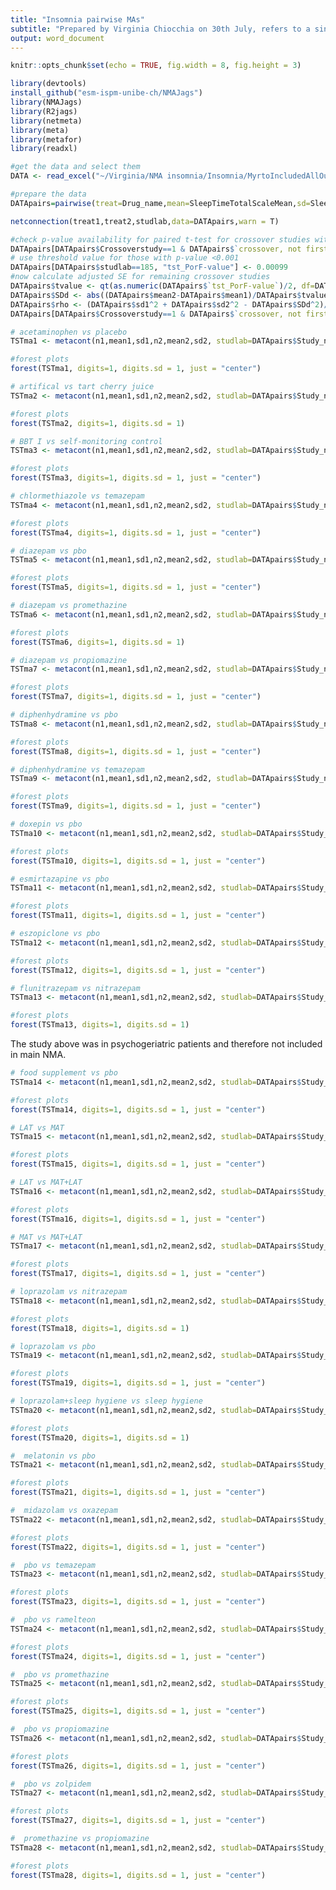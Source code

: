 ```yaml
---
title: "Insomnia pairwise MAs"
subtitle: "Prepared by Virginia Chiocchia on 30th July, refers to a single outcome analysis (Total Sleep Time) in a frequentist setting"
output: word_document
---
```


```r
knitr::opts_chunk$set(echo = TRUE, fig.width = 8, fig.height = 3)
```

```r
library(devtools)
install_github("esm-ispm-unibe-ch/NMAJags")
library(NMAJags)
library(R2jags)
library(netmeta)
library(meta)
library(metafor)
library(readxl)
```
```r
#get the data and select them
DATA <- read_excel("~/Virginia/NMA insomnia/Insomnia/MyrtoIncludedAllOutcomesClean27.6dVirgiRenamedInterventions.xlsx", na = "NA")


```



```r
#prepare the data
DATApairs=pairwise(treat=Drug_name,mean=SleepTimeTotalScaleMean,sd=SleepTimeTotalScaleSD,n=SleepTimeTotalScaleParticipants, data=DATA, studlab = Final_ID_all)

netconnection(treat1,treat2,studlab,data=DATApairs,warn = T)

#check p-value availability for paired t-test for crossover studies with both phases used
DATApairs[DATApairs$Crossoverstudy==1 & DATApairs$`crossover, not first phase used`==1,c("studlab","tst_PorF-value","tst_p=0, f=1")]
# use threshold value for those with p-value <0.001
DATApairs[DATApairs$studlab==185, "tst_PorF-value"] <- 0.00099
#now calculate adjusted SE for remaining crossover studies
DATApairs$tvalue <- qt(as.numeric(DATApairs$`tst_PorF-value`)/2, df=DATApairs$n1-1, lower.tail = F)
DATApairs$SDd <- abs((DATApairs$mean2-DATApairs$mean1)/DATApairs$tvalue*sqrt(DATApairs$n1))
DATApairs$rho <- (DATApairs$sd1^2 + DATApairs$sd2^2 - DATApairs$SDd^2)/(2*DATApairs$sd1*DATApairs$sd2)
DATApairs[DATApairs$Crossoverstudy==1 & DATApairs$`crossover, not first phase used`==1,"seTE"] <- sqrt((1/DATApairs$n1+(DATApairs$TE^2)/(2*DATApairs$n1))*(2-2*DATApairs$rho))[DATApairs$Crossoverstudy==1 & DATApairs$`crossover, not first phase used`==1] 

```

```r
# acetaminophen vs placebo
TSTma1 <- metacont(n1,mean1,sd1,n2,mean2,sd2, studlab=DATApairs$Study_name, data=DATApairs, subset = DATApairs$treat1=="acetaminophen", label.e = DATApairs$treat1[1], label.c = DATApairs$treat2[1])

#forest plots
forest(TSTma1, digits=1, digits.sd = 1, just = "center")
```

```r
# artifical vs tart cherry juice
TSTma2 <- metacont(n1,mean1,sd1,n2,mean2,sd2, studlab=DATApairs$Study_name, data=DATApairs, subset = DATApairs$treat1=="artificial juice", label.e = "artificial juice", label.c = "tart cherry juice")

#forest plots
forest(TSTma2, digits=1, digits.sd = 1)
```

```r
# BBT I vs self-monitoring control
TSTma3 <- metacont(n1,mean1,sd1,n2,mean2,sd2, studlab=DATApairs$Study_name, data=DATApairs, subset = DATApairs$treat1=="BBT I", label.e = "BBT I", label.c = "self-monitoring control")

#forest plots
forest(TSTma3, digits=1, digits.sd = 1, just = "center")
```

```r
# chlormethiazole vs temazepam
TSTma4 <- metacont(n1,mean1,sd1,n2,mean2,sd2, studlab=DATApairs$Study_name, data=DATApairs, subset = DATApairs$treat1=="chlormethiazole", label.e = "chlormethiazole", label.c = "temazepam")

#forest plots
forest(TSTma4, digits=1, digits.sd = 1, just = "center")
```

```r
# diazepam vs pbo
TSTma5 <- metacont(n1,mean1,sd1,n2,mean2,sd2, studlab=DATApairs$Study_name, data=DATApairs, subset = DATApairs$treat1=="diazepam" &  DATApairs$treat2=="pbo", label.e = "diazepam", label.c = "pbo")

#forest plots
forest(TSTma5, digits=1, digits.sd = 1, just = "center")
```

```r
# diazepam vs promethazine
TSTma6 <- metacont(n1,mean1,sd1,n2,mean2,sd2, studlab=DATApairs$Study_name, data=DATApairs, subset = DATApairs$treat1=="diazepam" &  DATApairs$treat2=="promethazine", label.e = "diazepam", label.c = "promethazine")

#forest plots
forest(TSTma6, digits=1, digits.sd = 1)
```

```r
# diazepam vs propiomazine
TSTma7 <- metacont(n1,mean1,sd1,n2,mean2,sd2, studlab=DATApairs$Study_name, data=DATApairs, subset = DATApairs$treat1=="diazepam" &  DATApairs$treat2=="propiomazine", label.e = "diazepam" , label.c = "propiomazine")

#forest plots
forest(TSTma7, digits=1, digits.sd = 1, just = "center")
```

```r
# diphenhydramine vs pbo
TSTma8 <- metacont(n1,mean1,sd1,n2,mean2,sd2, studlab=DATApairs$Study_name, data=DATApairs, subset = DATApairs$treat1=="diphenhydramine" &  DATApairs$treat2=="pbo", label.e = "diphenhydramine", label.c = "pbo")

#forest plots
forest(TSTma8, digits=1, digits.sd = 1, just = "center")
```

```r
# diphenhydramine vs temazepam
TSTma9 <- metacont(n1,mean1,sd1,n2,mean2,sd2, studlab=DATApairs$Study_name, data=DATApairs, subset = DATApairs$treat1=="diphenhydramine" &  DATApairs$treat2=="temazepam", label.e = "diphenhydramine", label.c = "temazepam")

#forest plots
forest(TSTma9, digits=1, digits.sd = 1, just = "center")
```

```r
# doxepin vs pbo
TSTma10 <- metacont(n1,mean1,sd1,n2,mean2,sd2, studlab=DATApairs$Study_name, data=DATApairs, subset = DATApairs$treat1=="doxepin", label.e = "doxepin", label.c = "pbo")

#forest plots
forest(TSTma10, digits=1, digits.sd = 1, just = "center")
```

```r
# esmirtazapine vs pbo
TSTma11 <- metacont(n1,mean1,sd1,n2,mean2,sd2, studlab=DATApairs$Study_name, data=DATApairs, subset = DATApairs$treat1=="esmirtazapine", label.e = "esmirtazapine", label.c = "pbo")

#forest plots
forest(TSTma11, digits=1, digits.sd = 1, just = "center")
```

```r
# eszopiclone vs pbo
TSTma12 <- metacont(n1,mean1,sd1,n2,mean2,sd2, studlab=DATApairs$Study_name, data=DATApairs, subset = DATApairs$treat1=="eszopiclone", label.e = "eszopiclone", label.c = "pbo")

#forest plots
forest(TSTma12, digits=1, digits.sd = 1, just = "center")
```

```r
# flunitrazepam vs nitrazepam
TSTma13 <- metacont(n1,mean1,sd1,n2,mean2,sd2, studlab=DATApairs$Study_name, data=DATApairs, subset = DATApairs$treat1=="flunitrazepam", label.e = DATApairs$treat1[16], label.c = DATApairs$treat2[16])

#forest plots
forest(TSTma13, digits=1, digits.sd = 1)
```

The study above was in psychogeriatric patients and therefore not included in main NMA.


```r
# food supplement vs pbo
TSTma14 <- metacont(n1,mean1,sd1,n2,mean2,sd2, studlab=DATApairs$Study_name, data=DATApairs, subset = grep("food supplement", DATApairs$treat1), label.e = "food supplement", label.c = "pbo")

#forest plots
forest(TSTma14, digits=1, digits.sd = 1, just = "center")
```
```r
# LAT vs MAT
TSTma15 <- metacont(n1,mean1,sd1,n2,mean2,sd2, studlab=DATApairs$Study_name, data=DATApairs, subset = DATApairs$treat1=="LAT" &  DATApairs$treat2=="MAT", label.e = "LAT", label.c = "MAT")

#forest plots
forest(TSTma15, digits=1, digits.sd = 1, just = "center")
```

```r
# LAT vs MAT+LAT
TSTma16 <- metacont(n1,mean1,sd1,n2,mean2,sd2, studlab=DATApairs$Study_name, data=DATApairs, subset = DATApairs$treat1=="LAT" &  DATApairs$treat2=="MAT+LAT", label.e = "LAT", label.c = "MAT+LAT")

#forest plots
forest(TSTma16, digits=1, digits.sd = 1, just = "center")
```

```r
# MAT vs MAT+LAT
TSTma17 <- metacont(n1,mean1,sd1,n2,mean2,sd2, studlab=DATApairs$Study_name, data=DATApairs, subset = DATApairs$treat1=="MAT" &  DATApairs$treat2=="MAT+LAT", label.e = "MAT", label.c = "MAT+LAT")

#forest plots
forest(TSTma17, digits=1, digits.sd = 1, just = "center")
```
```r
# loprazolam vs nitrazepam
TSTma18 <- metacont(n1,mean1,sd1,n2,mean2,sd2, studlab=DATApairs$Study_name, data=DATApairs, subset = DATApairs$treat1=="loprazolam" &  DATApairs$treat2=="nitrazepam", label.e = "loprazolam", label.c = "nitrazepam")

#forest plots
forest(TSTma18, digits=1, digits.sd = 1)
```

```r
# loprazolam vs pbo
TSTma19 <- metacont(n1,mean1,sd1,n2,mean2,sd2, studlab=DATApairs$Study_name, data=DATApairs, subset = DATApairs$treat1=="loprazolam" &  DATApairs$treat2=="pbo", label.e = "loprazolam", label.c = "pbo")

#forest plots
forest(TSTma19, digits=1, digits.sd = 1, just = "center")
```

```r
# loprazolam+sleep hygiene vs sleep hygiene
TSTma20 <- metacont(n1,mean1,sd1,n2,mean2,sd2, studlab=DATApairs$Study_name, data=DATApairs, subset = DATApairs$treat2=="sleep hygiene", label.e = "loprazolam + sleep hygiene", label.c = "sleep hygiene")

#forest plots
forest(TSTma20, digits=1, digits.sd = 1)
```

```r
#  melatonin vs pbo
TSTma21 <- metacont(n1,mean1,sd1,n2,mean2,sd2, studlab=DATApairs$Study_name, data=DATApairs, subset = DATApairs$treat1=="melatonin", label.e = "melatonin", label.c = "pbo")

#forest plots
forest(TSTma21, digits=1, digits.sd = 1, just = "center")
```
```r
#  midazolam vs oxazepam
TSTma22 <- metacont(n1,mean1,sd1,n2,mean2,sd2, studlab=DATApairs$Study_name, data=DATApairs, subset = DATApairs$treat1=="midazolam", label.e = "midazolam", label.c = "oxazepam")

#forest plots
forest(TSTma22, digits=1, digits.sd = 1, just = "center")
```

```r
#  pbo vs temazepam
TSTma23 <- metacont(n1,mean1,sd1,n2,mean2,sd2, studlab=DATApairs$Study_name, data=DATApairs, subset = DATApairs$treat1=="pbo" & DATApairs$treat2=="temazepam", label.e = "pbo", label.c = "temazepam")

#forest plots
forest(TSTma23, digits=1, digits.sd = 1, just = "center")
```

```r
#  pbo vs ramelteon
TSTma24 <- metacont(n1,mean1,sd1,n2,mean2,sd2, studlab=DATApairs$Study_name, data=DATApairs, subset = DATApairs$treat1=="pbo" & DATApairs$treat2=="ramelteon", label.e = "pbo", label.c = "ramelteon")

#forest plots
forest(TSTma24, digits=1, digits.sd = 1, just = "center")
```

```r
#  pbo vs promethazine
TSTma25 <- metacont(n1,mean1,sd1,n2,mean2,sd2, studlab=DATApairs$Study_name, data=DATApairs, subset = DATApairs$treat1=="pbo" & DATApairs$treat2=="promethazine", label.e = "pbo", label.c = "promethazine")

#forest plots
forest(TSTma25, digits=1, digits.sd = 1, just = "center")
```

```r
#  pbo vs propiomazine
TSTma26 <- metacont(n1,mean1,sd1,n2,mean2,sd2, studlab=DATApairs$Study_name, data=DATApairs, subset = DATApairs$treat1=="pbo" & DATApairs$treat2=="propiomazine", label.e = "pbo", label.c = "propiomazine")

#forest plots
forest(TSTma26, digits=1, digits.sd = 1, just = "center")
```

```r
#  pbo vs zolpidem
TSTma27 <- metacont(n1,mean1,sd1,n2,mean2,sd2, studlab=DATApairs$Study_name, data=DATApairs, subset = DATApairs$treat1=="pbo" & DATApairs$treat2=="zolpidem", label.e = "pbo", label.c = "zolpidem")

#forest plots
forest(TSTma27, digits=1, digits.sd = 1, just = "center")
```

```r
#  promethazine vs propiomazine
TSTma28 <- metacont(n1,mean1,sd1,n2,mean2,sd2, studlab=DATApairs$Study_name, data=DATApairs, subset = DATApairs$treat1=="promethazine" & DATApairs$treat2=="propiomazine", label.e = "promethazine", label.c = "propiomazine")

#forest plots
forest(TSTma28, digits=1, digits.sd = 1, just = "center")
```
